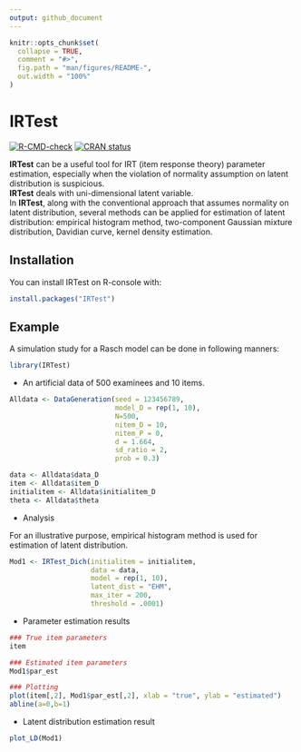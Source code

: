 ```yaml
---
output: github_document
---
```


<!-- README.md is generated from README.Rmd. Please edit that file -->

```r
knitr::opts_chunk$set(
  collapse = TRUE,
  comment = "#>",
  fig.path = "man/figures/README-",
  out.width = "100%"
)
```

# IRTest

<!-- badges: start -->
[![R-CMD-check](https://github.com/SeewooLi/IRTest/actions/workflows/R-CMD-check.yaml/badge.svg)](https://github.com/SeewooLi/IRTest/actions/workflows/R-CMD-check.yaml)
[![CRAN status](https://www.r-pkg.org/badges/version/IRTest)](https://CRAN.R-project.org/package=IRTest)
<!-- badges: end -->

**IRTest** can be a useful tool for IRT (item response theory) parameter estimation, especially when the violation of normality assumption on latent distribution is suspicious. \
**IRTest** deals with uni-dimensional latent variable. \
In **IRTest**, along with the conventional approach that assumes normality on latent distribution, several methods can be applied for estimation of latent distribution: empirical histogram method, two-component Gaussian mixture distribution, Davidian curve, kernel density estimation.

## Installation

You can install IRTest on R-console with:

``` r
install.packages("IRTest")
```

## Example

A simulation study for a Rasch model can be done in following manners:

```r
library(IRTest)
```

* An artificial data of 500 examinees and 10 items.

```r
Alldata <- DataGeneration(seed = 123456789,
                          model_D = rep(1, 10),
                          N=500,
                          nitem_D = 10,
                          nitem_P = 0,
                          d = 1.664,
                          sd_ratio = 2,
                          prob = 0.3)

data <- Alldata$data_D
item <- Alldata$item_D
initialitem <- Alldata$initialitem_D
theta <- Alldata$theta
```

* Analysis 

For an illustrative purpose, empirical histogram method is used for estimation of latent distribution.

```r
Mod1 <- IRTest_Dich(initialitem = initialitem,
                    data = data,
                    model = rep(1, 10),
                    latent_dist = "EHM",
                    max_iter = 200,
                    threshold = .0001)
```

* Parameter estimation results

```r
### True item parameters 
item

### Estimated item parameters
Mod1$par_est

### Plotting
plot(item[,2], Mod1$par_est[,2], xlab = "true", ylab = "estimated")
abline(a=0,b=1)
```

* Latent distribution estimation result

```r
plot_LD(Mod1)
```
